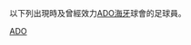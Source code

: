 {{Catnav|頁面分類|...|荷蘭足球|荷蘭足球俱樂部|效力荷蘭球會的球員}}

以下列出現時及曾經效力[[ADO海牙|ADO海牙]]球會的足球員。
{{Commonscat|Players of ADO Den Haag}}

[[Category:效力荷蘭球會的球員|ADO]]